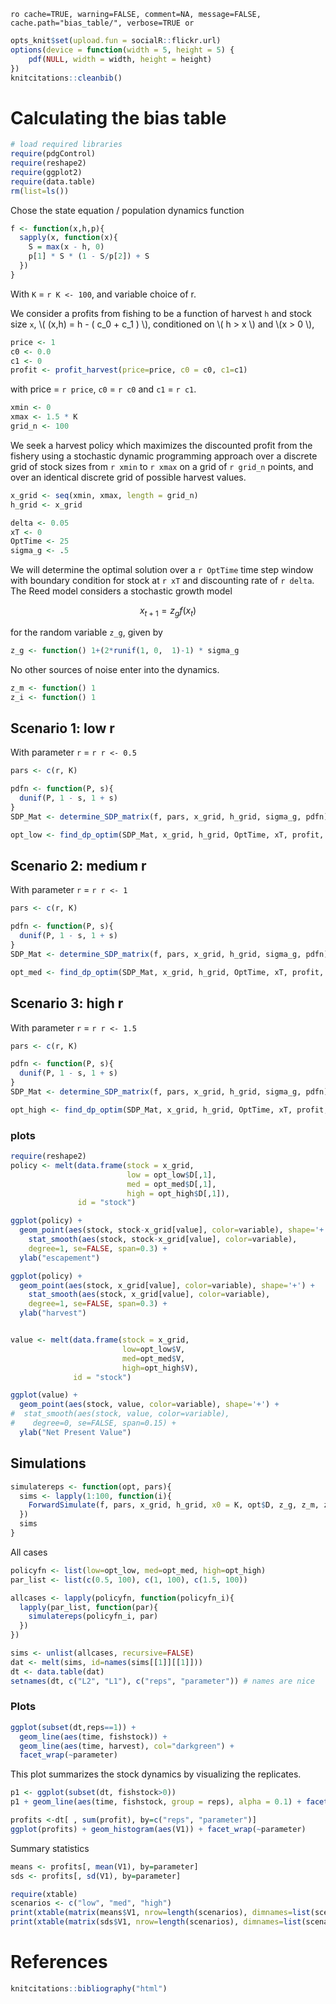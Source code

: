 `ro cache=TRUE, warning=FALSE, comment=NA, message=FALSE, cache.path="bias_table/", verbose=TRUE or`

``` r
opts_knit$set(upload.fun = socialR::flickr.url)
options(device = function(width = 5, height = 5) {
    pdf(NULL, width = width, height = height)
})
knitcitations::cleanbib()
````



# Calculating the bias table 


``` r
# load required libraries
require(pdgControl)
require(reshape2)
require(ggplot2)
require(data.table)
rm(list=ls())
````

Chose the state equation / population dynamics function

``` r
f <- function(x,h,p){
  sapply(x, function(x){
  	S = max(x - h, 0)
  	p[1] * S * (1 - S/p[2]) + S
  })
}
````

With `K` = `r K <- 100`, and variable choice of r.  


We consider a profits from fishing to be a function of harvest `h` and stock size `x`,  \\( \Pi(x,h) = h - \left( c_0  + c_1 \frac{h}{x} \right) \frac{h}{x} \\), conditioned on \\( h > x \\) and \\(x > 0 \\),

``` r
price <- 1
c0 <- 0.0
c1 <- 0
profit <- profit_harvest(price=price, c0 = c0, c1=c1) 
````

with price = `r price`, `c0` = `r c0` and `c1` = `r c1`. 


``` r
xmin <- 0
xmax <- 1.5 * K
grid_n <- 100
````

We seek a harvest policy which maximizes the discounted profit from the fishery using a stochastic dynamic programming approach over a discrete grid of stock sizes from `r xmin` to `r xmax` on a grid of `r grid_n` points, and over an identical discrete grid of possible harvest values.  


``` r
x_grid <- seq(xmin, xmax, length = grid_n)  
h_grid <- x_grid  
````


``` r
delta <- 0.05
xT <- 0
OptTime <- 25
sigma_g <- .5
````

We will determine the optimal solution over a `r OptTime` time step window with boundary condition for stock at `r xT` and discounting rate of `r delta`.  The Reed model considers a stochastic growth model 

<div> $$ x_{t+1} = z_g f(x_t) $$ </div> 

for the random variable `z_g`, given by 

``` r
z_g <- function() 1+(2*runif(1, 0,  1)-1) * sigma_g
````

No other sources of noise enter into the dynamics.  

``` r
z_m <- function() 1
z_i <- function() 1
````







## Scenario 1: low r

With parameter `r` = `r r <- 0.5`

``` r
pars <- c(r, K)
````

``` r
pdfn <- function(P, s){
  dunif(P, 1 - s, 1 + s)
}
SDP_Mat <- determine_SDP_matrix(f, pars, x_grid, h_grid, sigma_g, pdfn)
````

``` r
opt_low <- find_dp_optim(SDP_Mat, x_grid, h_grid, OptTime, xT, profit, delta, reward=0)
````


## Scenario 2: medium r

With parameter `r` = `r r <- 1` 

``` r
pars <- c(r, K)
````

``` r
pdfn <- function(P, s){
  dunif(P, 1 - s, 1 + s)
}
SDP_Mat <- determine_SDP_matrix(f, pars, x_grid, h_grid, sigma_g, pdfn)
````

``` r
opt_med <- find_dp_optim(SDP_Mat, x_grid, h_grid, OptTime, xT, profit, delta, reward=0)
````

## Scenario 3: high r


With parameter `r` = `r r <- 1.5` 

``` r
pars <- c(r, K)
````

``` r
pdfn <- function(P, s){
  dunif(P, 1 - s, 1 + s)
}
SDP_Mat <- determine_SDP_matrix(f, pars, x_grid, h_grid, sigma_g, pdfn)
````

``` r
opt_high <- find_dp_optim(SDP_Mat, x_grid, h_grid, OptTime, xT, profit, delta, reward=0)
````


### plots

``` r
require(reshape2)
policy <- melt(data.frame(stock = x_grid, 
                          low = opt_low$D[,1],
                          med = opt_med$D[,1],
                          high = opt_high$D[,1]),
               id = "stock")

ggplot(policy) + 
  geom_point(aes(stock, stock-x_grid[value], color=variable), shape='+') +
	stat_smooth(aes(stock, stock-x_grid[value], color=variable), 
    degree=1, se=FALSE, span=0.3) +
  ylab("escapement") 

ggplot(policy) +
  geom_point(aes(stock, x_grid[value], color=variable), shape='+') +
	stat_smooth(aes(stock, x_grid[value], color=variable),
    degree=1, se=FALSE, span=0.3) +
  ylab("harvest") 


value <- melt(data.frame(stock = x_grid, 
                         low=opt_low$V,
                         med=opt_med$V,
                         high=opt_high$V),
              id = "stock")

ggplot(value) + 
  geom_point(aes(stock, value, color=variable), shape='+') +
#  stat_smooth(aes(stock, value, color=variable),
#    degree=0, se=FALSE, span=0.15) +
  ylab("Net Present Value")
````



## Simulations

``` r
simulatereps <- function(opt, pars){
  sims <- lapply(1:100, function(i){
    ForwardSimulate(f, pars, x_grid, h_grid, x0 = K, opt$D, z_g, z_m, z_i, profit)
  })
  sims
}
````


All cases

``` r
policyfn <- list(low=opt_low, med=opt_med, high=opt_high)
par_list <- list(c(0.5, 100), c(1, 100), c(1.5, 100)) 

allcases <- lapply(policyfn, function(policyfn_i){
  lapply(par_list, function(par){
    simulatereps(policyfn_i, par)
  })
})
````

``` r
sims <- unlist(allcases, recursive=FALSE)
dat <- melt(sims, id=names(sims[[1]][[1]]))  
dt <- data.table(dat)
setnames(dt, c("L2", "L1"), c("reps", "parameter")) # names are nice
````


### Plots 


``` r
ggplot(subset(dt,reps==1)) +
  geom_line(aes(time, fishstock)) +
  geom_line(aes(time, harvest), col="darkgreen") + 
  facet_wrap(~parameter) 
````

This plot summarizes the stock dynamics by visualizing the replicates.

``` r
p1 <- ggplot(subset(dt, fishstock>0)) 
p1 + geom_line(aes(time, fishstock, group = reps), alpha = 0.1) + facet_wrap(~parameter)
````


``` r
profits <-dt[ , sum(profit), by=c("reps", "parameter")] 
ggplot(profits) + geom_histogram(aes(V1)) + facet_wrap(~parameter)
````

Summary statistics 

``` r
means <- profits[, mean(V1), by=parameter]
sds <- profits[, sd(V1), by=parameter]
````

``` r
require(xtable)
scenarios <- c("low", "med", "high")
print(xtable(matrix(means$V1, nrow=length(scenarios), dimnames=list(scenarios, scenarios))), type="html")
print(xtable(matrix(sds$V1, nrow=length(scenarios), dimnames=list(scenarios, scenarios))), type="html")
````



# References

``` r
knitcitations::bibliography("html")
````
